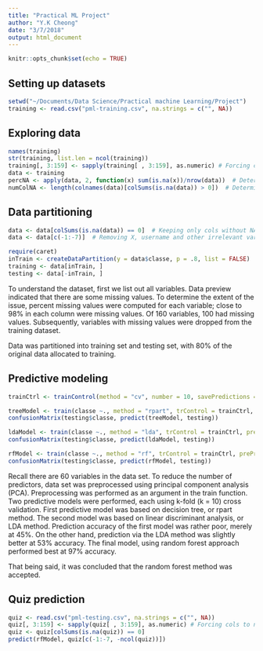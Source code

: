 ```yaml
---
title: "Practical ML Project"
author: "Y.K Cheong"
date: "3/7/2018"
output: html_document
---
```


```r
knitr::opts_chunk$set(echo = TRUE)
```

## Setting up datasets
```r
setwd("~/Documents/Data Science/Practical machine Learning/Project")
training <- read.csv("pml-training.csv", na.strings = c("", NA))
```

## Exploring data
```r
names(training)
str(training, list.len = ncol(training))
training[, 3:159] <- sapply(training[ , 3:159], as.numeric) # Forcing cols to numerics
data <- training
percNA <- apply(data, 2, function(x) sum(is.na(x))/nrow(data))  # Determine % missing data per col
numColNA <- length(colnames(data)[colSums(is.na(data)) > 0])  # Determine number of col with NAs
```

## Data partitioning
```r
data <- data[colSums(is.na(data)) == 0]  # Keeping only cols without NAs
data <- data[c(-1:-7)]  # Removing X, username and other irrelevant vars

require(caret)
inTrain <- createDataPartition(y = data$classe, p = .8, list = FALSE)
training <- data[inTrain, ]
testing <- data[-inTrain, ]
```
To understand the dataset, first we list out all variables. Data preview indicated that there are some missing values. To determine the extent of the issue, percent missing values were computed for each variable; close to 98% in each column were missing values. Of 160 variables, 100 had missing values. Subsequently, variables with missing values were dropped from the training dataset.

Data was partitioned into training set and testing set, with 80% of the original data allocated to training.

## Predictive modeling
```r
trainCtrl <- trainControl(method = "cv", number = 10, savePredictions = TRUE)

treeModel <- train(classe ~., method = "rpart", trControl = trainCtrl, preProcess = "pca", data = training)
confusionMatrix(testing$classe, predict(treeModel, testing))

ldaModel <- train(classe ~., method = "lda", trControl = trainCtrl, preProcess = "pca", data = training)
confusionMatrix(testing$classe, predict(ldaModel, testing))

rfModel <- train(classe ~., method = "rf", trControl = trainCtrl, preProcess = "pca", data = training, prox = TRUE)
confusionMatrix(testing$classe, predict(rfModel, testing))
```
Recall there are 60 variables in the data set. To reduce the number of predictors, data set was preprocessed using principal component analysis (PCA). Preprocessing was performed as an argument in the train function. Two predictive models were performed, each using k-fold (k = 10) cross validation. First predictive model was based on decision tree, or rpart method. The second model was based on linear discriminant analysis, or LDA method. Prediction accuracy of the first model was rather poor, merely at 45%. On the other hand, prediction via the LDA method was slightly better at 53% accuracy. The final model, using random forest approach performed best at 97% accuracy.

That being said, it was concluded that the random forest method was accepted.

## Quiz prediction
```r
quiz <- read.csv("pml-testing.csv", na.strings = c("", NA))
quiz[, 3:159] <- sapply(quiz[ , 3:159], as.numeric) # Forcing cols to numerics
quiz <- quiz[colSums(is.na(quiz)) == 0] 
predict(rfModel, quiz[c(-1:-7, -ncol(quiz))])
```
